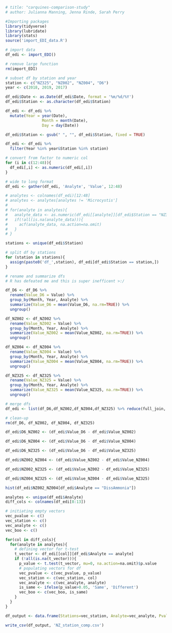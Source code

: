```r
# title: "carquines-comparison-study"
# author: Julianna Manning, Jenna Rinde, Sarah Perry

#Importing packages
library(tidyverse)
library(lubridate)
library(stats)
source('import_EDI_data.R')

# import data
df_edi <- import_EDI()

# remove large function
rm(import_EDI)
```

```r
# subset df by station and year
station <- c("NZ325", "NZ002", "NZ004", "D6")
year <- c(2018, 2019, 2017)

df_edi$Date <- as.Date(df_edi$Date, format = '%m/%d/%Y')
df_edi$Station <- as.character(df_edi$Station)

df_edi <- df_edi %>%
  mutate(Year = year(Date), 
                Month = month(Date), 
                Day = day(Date))

df_edi$Station <- gsub(" ", "", df_edi$Station, fixed = TRUE)

df_edi <- df_edi %>%
  filter(Year %in% year&Station %in% station)

# convert from factor to numeric col
for (i in c(12:48)){
  df_edi[,i] <- as.numeric(df_edi[,i])
}

# wide to long format
df_edi <- gather(df_edi, 'Analyte', 'Value', 12:48)
```

```r
# analytes <- colnames(df_edi)[12:48]
# analytes <- analytes[analytes != 'Microcystis']
# 
# for(analyte in analytes){
#   analyte_data <- as.numeric(df_edi[[analyte]][df_edi$Station == "NZ325"])
#   if(!all(is.na(analyte_data))){
#     acf(analyte_data, na.action=na.omit)
#   }
# }

```

```r
stations <- unique(df_edi$Station)

# split df by stations
for (station in stations){
  assign(paste0('df_',station), df_edi[df_edi$Station == station,])
}

# rename and summarize dfs
# R has defeated me and this is super inefficent >:/

df_D6 <- df_D6 %>%
  rename(Value_D6 = Value) %>%
  group_by(Month, Year, Analyte) %>%
  summarize(Value_D6 = mean(Value_D6, na.rm=TRUE)) %>%
  ungroup()

df_NZ002 <- df_NZ002 %>%
  rename(Value_NZ002 = Value) %>%
  group_by(Month, Year, Analyte) %>%
  summarize(Value_NZ002 = mean(Value_NZ002, na.rm=TRUE)) %>%
  ungroup()

df_NZ004 <- df_NZ004 %>%
  rename(Value_NZ004 = Value) %>%
  group_by(Month, Year, Analyte) %>%
  summarize(Value_NZ004 = mean(Value_NZ004, na.rm=TRUE)) %>%
  ungroup()

df_NZ325 <- df_NZ325 %>%
  rename(Value_NZ325 = Value) %>%
  group_by(Month, Year, Analyte) %>%
  summarize(Value_NZ325 = mean(Value_NZ325, na.rm=TRUE)) %>%
  ungroup()

# merge dfs
df_edi <- list(df_D6,df_NZ002,df_NZ004,df_NZ325) %>% reduce(full_join, by = c('Month','Year','Analyte'))

# clean-up
rm(df_D6, df_NZ002, df_NZ004, df_NZ325)
```

```r
df_edi$D6_NZ002 <- (df_edi$Value_D6 - df_edi$Value_NZ002)

df_edi$D6_NZ004 <- (df_edi$Value_D6 - df_edi$Value_NZ004)

df_edi$D6_NZ325 <- (df_edi$Value_D6 - df_edi$Value_NZ325)

df_edi$NZ002_NZ004 <- (df_edi$Value_NZ002 - df_edi$Value_NZ004)

df_edi$NZ002_NZ325 <- (df_edi$Value_NZ002 - df_edi$Value_NZ325)

df_edi$NZ004_NZ325 <- (df_edi$Value_NZ004 - df_edi$Value_NZ325)

hist(df_edi$NZ002_NZ004[df_edi$Analyte == "DissAmmonia"])
```

```r
analytes <- unique(df_edi$Analyte)
diff_cols <- colnames(df_edi[8:13])

# initiating empty vectors
vec_pvalue <- c()
vec_station <- c()
vec_analyte <- c()
vec_boo <- c()

for(col in diff_cols){
  for(analyte in analytes){
    # defining vector for t-test
    t_vector <- df_edi[[col]][df_edi$Analyte == analyte]
    if (!all(is.na(t_vector))){
      p_value <- t.test(t_vector, mu=0, na.action=na.omit)$p.value
      # populating vectors for df
      vec_pvalue <- c(vec_pvalue, p_value)
      vec_station <- c(vec_station, col)
      vec_analyte <- c(vec_analyte, analyte)
      is_same <- ifelse(p_value>0.05, 'Same', 'Different')
      vec_boo <- c(vec_boo, is_same)
    }
  }
}

df_output <- data.frame(Stations=vec_station, Analyte=vec_analyte, Pvalue=vec_pvalue, Result=vec_boo)

write_csv(df_output, 'NZ_station_comp.csv')
```


